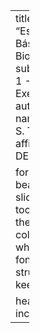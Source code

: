 ---
title: "Estatística Básica & Int. à Bioestatística"
subtitle: "Aula 1 - Exercícios"
author: 
  - name: Wagner S. Tassinari
    affiliation: DEMAT/UFRRJ

format:
  beamer:
    slide-level: 2
    toc: false
    theme: Madrid
    colortheme: whale
    fonttheme: structurebold
    keep-tex: true

header-includes: |
  \logo{\includegraphics[height=0.6cm, width=!]{images/logorural}}
---